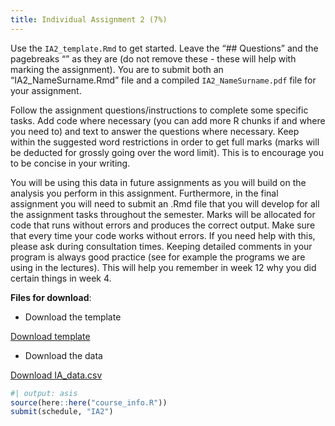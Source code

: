 ```yaml
---
title: Individual Assignment 2 (7%)
---
```


Use the `IA2_template.Rmd` to get started. Leave the "## Questions" and the pagebreaks "\newpage" as they are (do not remove these - these will help with marking the assignment). You are to submit both an "IA2_NameSurname.Rmd" file and a compiled `IA2_NameSurname.pdf` file for your assignment.

Follow the assignment questions/instructions to complete some specific tasks. Add code where necessary (you can add more R chunks if and where you need to) and text to answer the questions where necessary. Keep within the suggested word restrictions in order to get full marks (marks will be deducted for grossly going over the word limit). This is to encourage you to be concise in your writing. 

You will be using this data in future assignments as you will build on the analysis you perform in this assignment. Furthermore, in the final assignment you will need to submit an .Rmd file that you will develop for all the assignment tasks throughout the semester. Marks will be allocated for code that runs without errors and produces the correct output. Make sure that every time your code works without errors. If you need help with this, please ask during consultation times. Keeping detailed comments in your program is always good practice (see for example the programs we are using in the lectures). This will help you remember in week 12 why you did certain things in week 4. 

**Files for download**:

* Download the template

::: {.callout appearance="minimal"}
<i class="bi bi-download"></i> [Download template](../assignment_data/IA2_template.Rmd.zip){download="IA2_template.Rmd.zip"}
:::

* Download the data 

::: {.callout appearance="minimal"}
<i class="bi bi-download"></i> [Download IA_data.csv](../assignment_data/IA_data.csv){download="IA_data.csv"}
:::



```r
#| output: asis
source(here::here("course_info.R"))
submit(schedule, "IA2")
```



